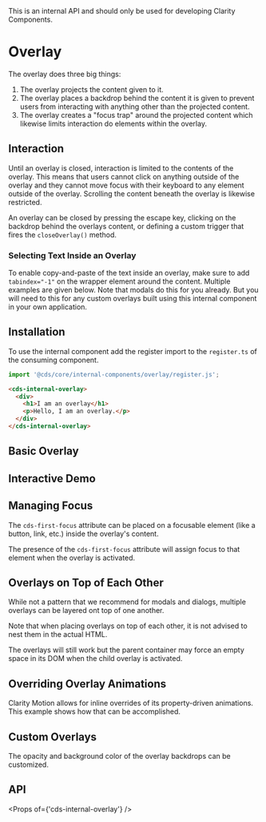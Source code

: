 
<Meta title="Internal API/Overlay" />

<cds-alert-group status="danger" cds-layout="m-b:lg">
  <cds-alert>This is an internal API and should only be used for developing Clarity Components.</cds-alert>
</cds-alert-group>

# Overlay

The overlay does three big things:

1. The overlay projects the content given to it.
2. The overlay places a backdrop behind the content it is given to prevent users from interacting with anything other than the projected content.
3. The overlay creates a "focus trap" around the projected content which likewise limits interaction do elements within the overlay.

## Interaction

Until an overlay is closed, interaction is limited to the contents of the overlay. This means that users cannot click on anything outside of the overlay and they cannot move focus with their keyboard to any element outside of the overlay. Scrolling the content beneath the overlay is likewise restricted.

An overlay can be closed by pressing the escape key, clicking on the backdrop behind the overlays content, or defining a custom trigger that fires the `closeOverlay()` method.

### Selecting Text Inside an Overlay

To enable copy-and-paste of the text inside an overlay, make sure to add `tabindex="-1"` on the wrapper element around the content. Multiple examples are given below. Note that modals do this for you already. But you will need to this for any custom overlays built using this internal component in your own application.

## Installation

To use the internal component add the register import to the `register.ts` of
the consuming component.

```typescript
import '@cds/core/internal-components/overlay/register.js';
```

```html
<cds-internal-overlay>
  <div>
    <h1>I am an overlay</h1>
    <p>Hello, I am an overlay.</p>
  </div>
</cds-internal-overlay>
```

## Basic Overlay

<Preview>
  <Story id="internal-apis-overlay-stories--basic" />
</Preview>

## Interactive Demo

<Preview>
  <Story id="internal-apis-overlay-stories--interactive" />
</Preview>

## Managing Focus

The `cds-first-focus` attribute can be placed on a focusable element (like a button, link, etc.) inside the overlay's content.

The presence of the `cds-first-focus` attribute will assign focus to that element when the overlay is activated.

<Preview>
  <Story id="internal-apis-overlay-stories--first-focus" />
</Preview>

## Overlays on Top of Each Other

While not a pattern that we recommend for modals and dialogs, multiple overlays can be layered ont top of one another.

Note that when placing overlays on top of each other, it is not advised to nest them in the actual HTML.

The overlays will still work but the parent container may force an empty space in its DOM when the child overlay is activated.

<Preview>
  <Story id="internal-apis-overlay-stories--multiple" />
</Preview>

## Overriding Overlay Animations

Clarity Motion allows for inline overrides of its property-driven animations. This example shows how that can be accomplished.

<Preview>
  <Story id="internal-apis-overlay-stories--override-animation" />
</Preview>

## Custom Overlays

The opacity and background color of the overlay backdrops can be customized.

<Preview>
  <Story id="internal-apis-overlay-stories--custom" />
</Preview>

## API

<Props of={'cds-internal-overlay'} />

